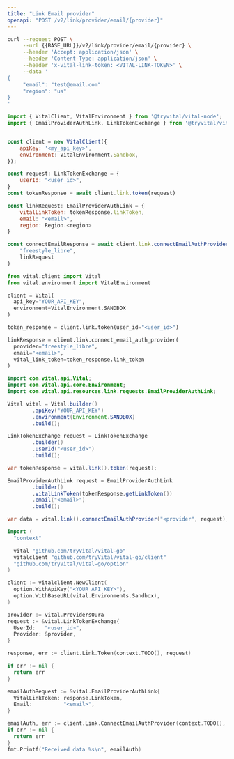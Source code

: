 ```yaml
---
title: "Link Email provider"
openapi: "POST /v2/link/provider/email/{provider}"
---
```


<RequestExample>

```bash cURL
curl --request POST \
     --url {{BASE_URL}}/v2/link/provider/email/{provider} \
     --header 'Accept: application/json' \
     --header 'Content-Type: application/json' \
     --header 'x-vital-link-token: <VITAL-LINK-TOKEN>' \
     --data '
{
     "email": "test@email.com"
     "region": "us"
}
'
```

```javascript Node
import { VitalClient, VitalEnvironment } from '@tryvital/vital-node';
import { EmailProviderAuthLink, LinkTokenExchange } from '@tryvital/vital-node/api';


const client = new VitalClient({
    apiKey: '<my_api_key>',
    environment: VitalEnvironment.Sandbox,
});

const request: LinkTokenExchange = {
    userId: "<user_id>",
}
const tokenResponse = await client.link.token(request)

const linkRequest: EmailProviderAuthLink = {
    vitalLinkToken: tokenResponse.linkToken,
    email: "<email>",
    region: Region.<region>
}

const connectEmailResponse = await client.link.connectEmailAuthProvider(
    "freestyle_libre",
    linkRequest
)
```

```python Python
from vital.client import Vital
from vital.environment import VitalEnvironment

client = Vital(
  api_key="YOUR_API_KEY",
  environment=VitalEnvironment.SANDBOX
)

token_response = client.link.token(user_id="<user_id>")

linkResponse = client.link.connect_email_auth_provider(
  provider="freestyle_libre", 
  email="<email>", 
  vital_link_token=token_response.link_token
)
```

```java Java
import com.vital.api.Vital;
import com.vital.api.core.Environment;
import com.vital.api.resources.link.requests.EmailProviderAuthLink;

Vital vital = Vital.builder()
        .apiKey("YOUR_API_KEY")
        .environment(Environment.SANDBOX)
        .build();

LinkTokenExchange request = LinkTokenExchange
        .builder()
        .userId("<user_id>")
        .build();

var tokenResponse = vital.link().token(request);

EmailProviderAuthLink request = EmailProviderAuthLink
        .builder()
        .vitalLinkToken(tokenResponse.getLinkToken())
        .email("<email>")
        .build();

var data = vital.link().connectEmailAuthProvider("<provider", request);
```

```go Go
import (
  "context"

  vital "github.com/tryVital/vital-go"
  vitalclient "github.com/tryVital/vital-go/client"
  "github.com/tryVital/vital-go/option"
)

client := vitalclient.NewClient(
  option.WithApiKey("<YOUR_API_KEY>"),
  option.WithBaseURL(vital.Environments.Sandbox),
)

provider := vital.ProvidersOura
request := &vital.LinkTokenExchange{
  UserId:   "<user_id>",
  Provider: &provider,
}

response, err := client.Link.Token(context.TODO(), request)

if err != nil {
  return err
}

emailAuthRequest := &vital.EmailProviderAuthLink{
  VitalLinkToken: response.LinkToken,
  Email:          "<email>",
}

emailAuth, err := client.Link.ConnectEmailAuthProvider(context.TODO(), "freestyle_libre", emailAuthRequest)
if err != nil {
  return err
}
fmt.Printf("Received data %s\n", emailAuth)
```

</RequestExample>
